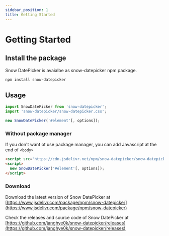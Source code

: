```yaml
---
sidebar_position: 1
title: Getting Started
---
```


# Getting Started

## Install the package

Snow DatePicker is avaialbe as snow-datepicker npm package.

```bash npm2yarn
npm install snow-datepicker
```

## Usage

```js
import SnowDatePicker from 'snow-datepicker';
import 'snow-datepicker/snow-datepicker.css';

new SnowDatePicker('#element'[, options]);
```

### Without package manager

If you don't want ot use package manager, you can add Javascript at the end of `<body>`

```html
<script src="https://cdn.jsdelivr.net/npm/snow-datepicker/snow-datepicker.min.js"></script>
<script>
  new SnowDatePicker('#element'[, options]);
</script>
```

### Download

Download the latest version of Snow DatePicker at [https://www.jsdelivr.com/package/npm/snow-datepicker](https://www.jsdelivr.com/package/npm/snow-datepicker)

Check the releases and source code of Snow DatePicker at [https://github.com/janghye0k/snow-datepicker/releases](https://github.com/janghye0k/snow-datepicker/releases)
